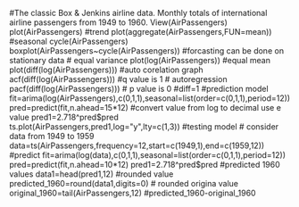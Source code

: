 #The classic Box & Jenkins airline data. Monthly totals of international airline passengers from 1949 to 1960.
View(AirPassengers)
plot(AirPassengers)
#trend
plot(aggregate(AirPassengers,FUN=mean))
#seasonal
cycle(AirPassengers)
boxplot(AirPassengers~cycle(AirPassengers))
#forcasting can be done on stationary data
# equal variance
plot(log(AirPassengers))
#equal mean
plot(diff(log(AirPassengers)))
#auto corelation graph
acf(diff(log(AirPassengers)))
#q value is 1
# autoregression 
pacf(diff(log(AirPassengers)))
# p value is 0
#diff=1
#prediction model
fit=arima(log(AirPassengers),c(0,1,1),seasonal=list(order=c(0,1,1),period=12))
pred=predict(fit,n.ahead=15*12)
#convert value from log to decimal use e value 
pred1=2.718^pred$pred
ts.plot(AirPassengers,pred1,log="y",lty=c(1,3))
#testing model
# consider data from 1949 to 1959
data=ts(AirPassengers,frequency=12,start=c(1949,1),end=c(1959,12))
#predict
fit=arima(log(data),c(0,1,1),seasonal=list(order=c(0,1,1),period=12))
pred=predict(fit,n.ahead=10*12)
pred1=2.718^pred$pred
#predicted 1960 values
data1=head(pred1,12)
#rounded value
predicted_1960=round(data1,digits=0)
# rounded origina value
original_1960=tail(AirPassengers,12)
#predicted_1960-original_1960